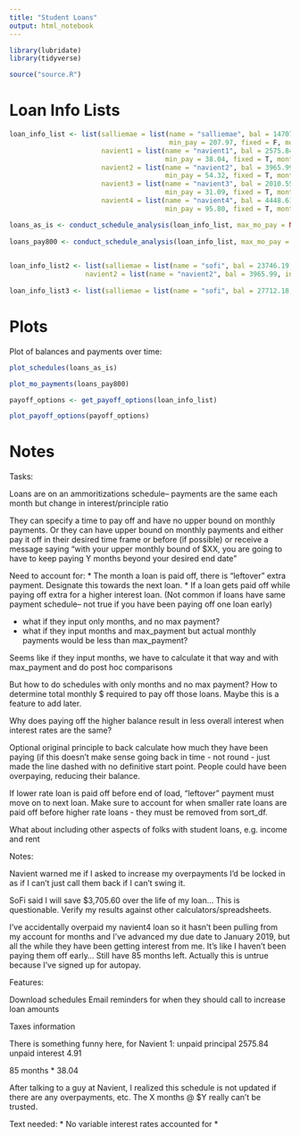 ```yaml
---
title: "Student Loans"
output: html_notebook
---
```


```r
library(lubridate)
library(tidyverse)

source("source.R")
```

# Loan Info Lists

```r
loan_info_list <- list(salliemae = list(name = "salliemae", bal = 14707.01, int = 0.04375, 
                                        min_pay = 207.97, fixed = F, months_left = NA),
                       navient1 = list(name = "navient1", bal = 2575.84, int = 0.0535, 
                                       min_pay = 38.04, fixed = T, months_left = 85),
                       navient2 = list(name = "navient2", bal = 3965.99, int = 0.0315, 
                                       min_pay = 54.32, fixed = T, months_left = 85),
                       navient3 = list(name = "navient3", bal = 2010.55, int = 0.0655, 
                                       min_pay = 31.09, fixed = T, months_left = 85),
                       navient4 = list(name = "navient4", bal = 4448.61, int = 0.0655, 
                                       min_pay = 95.80, fixed = T, months_left = 85))

loans_as_is <- conduct_schedule_analysis(loan_info_list, max_mo_pay = NA, int_tiebreak = "higher balance")
        
loans_pay800 <- conduct_schedule_analysis(loan_info_list, max_mo_pay = 600, int_tiebreak = "higher balance")
 
```

```r
loan_info_list2 <- list(salliemae = list(name = "sofi", bal = 23746.19, int = 0.04375, min_pay = 444.05, fixed = T),
                   navient2 = list(name = "navient2", bal = 3965.99, int = 0.0315, min_pay = 54.32, fixed = T))
  
loan_info_list3 <- list(salliemae = list(name = "sofi", bal = 27712.18, int = 0.04375, min_pay = 444.05, fixed = T))

```

# Plots

Plot of balances and payments over time:

```r
plot_schedules(loans_as_is)
```

```r
plot_mo_payments(loans_pay800)
```



```r
payoff_options <- get_payoff_options(loan_info_list)

plot_payoff_options(payoff_options)
```



# Notes

Tasks:

Loans are on an ammoritizations schedule-- payments are the same each month but change in interest/principle ratio

They can specify a time to pay off and have no upper bound on monthly payments. Or they can have upper bound on monthly payments and either pay it off in their desired time frame or before (if possible) or receive a message saying "with your upper monthly bound of $XX, you are going to have to keep paying Y months beyond your desired end date"

Need to account for:
* The month a loan is paid off, there is "leftover" extra payment. Designate this towards the next loan.
* If a loan gets paid off while paying off extra for a higher interest loan. (Not common if loans have same payment schedule-- not true if you have been paying off one loan early)

* what if they input only months, and no max payment?
* what if they input months and max_payment but actual monthly payments would be less than max_payment?

Seems like if they input months, we have to calculate it that way and with max_payment and do post hoc comparisons

But how to do schedules with only months and no max payment? How to determine total monthly $ required to pay off those loans. Maybe this is a feature to add later. 

Why does paying off the higher balance result in less overall interest when interest rates are the same?

Optional original principle to back calculate how much they have been paying (if this doesn't make sense going back in time - not round - just made the line dashed with no definitive start point. People could have been overpaying, reducing their balance.

If lower rate loan is paid off before end of load, "leftover" payment must move on to next loan. Make sure to account for when smaller rate loans are paid off before higher rate loans - they must be removed from sort_df.

What about including other aspects of folks with student loans, e.g. income and rent


Notes:

Navient warned me if I asked to increase my overpayments I'd be locked in as if I can't just 
call them back if I can't swing it.

SoFi said I will save $3,705.60 over the life of my loan... This is questionable. Verify my results against other calculators/spreadsheets. 

I've accidentally overpaid my navient4 loan so it hasn't been pulling from my account for months and I've advanced my due date to January 2019, but all the while they have been getting interest from me. It's like I haven't been paying them off early...  Still have 85 months left. Actually this is untrue because I've signed up for autopay.

Features:

Download schedules
Email reminders for when they should call to increase loan amounts

Taxes information

There is something funny here, for Navient 1:
unpaid principal 2575.84
unpaid interest 4.91
 
85 months * 38.04

After talking to a guy at Navient, I realized this schedule is not updated if there are any overpayments, etc. The X months @ $Y really can't be trusted. 

Text needed:
* No variable interest rates accounted for
* 
